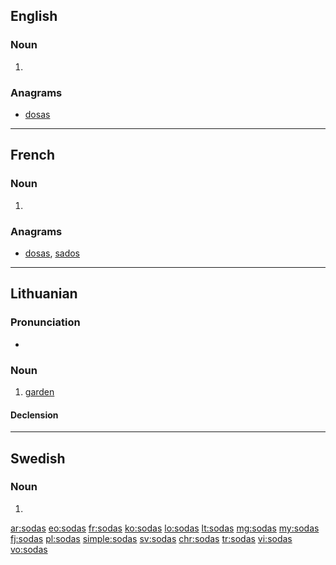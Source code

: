 ==English==

===Noun===
{{head|en|plural}}

# {{plural of|soda|lang=en|nocat=1}}

===Anagrams===
* [[dosas#English|dosas]]

----

==French==

===Noun===
{{head|fr|plural}} {{p}}

# {{plural of|soda|lang=fr|nocat=1}}

===Anagrams===
* [[dosas#French|dosas]], [[sados#French|sados]]

----

==Lithuanian==

===Pronunciation===
* {{IPA|[ˈsoːdɐs]|lang=lt}}

===Noun===
{{lt-noun|m|sodai|2|sg=sõdas|pl=sõdai}}

# [[garden]]

====Declension====
{{lt-noun-m-as-2|sod|sõd}}

----

==Swedish==

===Noun===
{{head|sv|noun form}}

# {{sv-noun-form-indef-gen|soda}}

[[ar:sodas]]
[[eo:sodas]]
[[fr:sodas]]
[[ko:sodas]]
[[lo:sodas]]
[[lt:sodas]]
[[mg:sodas]]
[[my:sodas]]
[[fj:sodas]]
[[pl:sodas]]
[[simple:sodas]]
[[sv:sodas]]
[[chr:sodas]]
[[tr:sodas]]
[[vi:sodas]]
[[vo:sodas]]